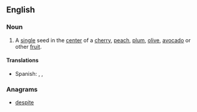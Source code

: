 ==English==

===Noun===
{{en-noun|head=[[seed]] [[pit]]}}

# A [[single]] seed in the [[center]] of a [[cherry]], [[peach]], [[plum]], [[olive]], [[avocado]] or other [[fruit]].

====Translations====
{{trans-top|single, central seed}}
{{trans-mid}}
* Spanish: {{t+|es|hueso|m}}, {{t-|es|güito|m}}, {{t-|es|tito|m}}
{{trans-bottom}}

===Anagrams===
* [[despite#English|despite]]